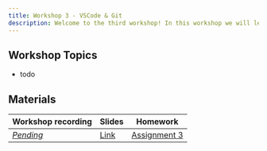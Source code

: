 ```yaml
---
title: Workshop 3 - VSCode & Git
description: Welcome to the third workshop! In this workshop we will lead you through a fresh install and setup of VSCode and show you how to use git to manage your code history and collaborations.
---
```


## Workshop Topics
- todo

## Materials

| Workshop recording                                                                                                                                                                              | Slides                                                                                                       | Homework                                          |
| ----------------------------------------------------------------------------------------------------------------------------------------------------------------------------------------------- | ------------------------------------------------------------------------------------------------------------ | ------------------------------------------------- |
| [*Pending*](#)                                                                                                                                                                                  | [Link](https://docs.google.com/presentation/d/16RDVqW68pxsDapycTsHkI6mEi1cNwH02zabo_CdXImY/edit?usp=sharing) | [Assignment 3](/content/assignments/assignment-3) |


